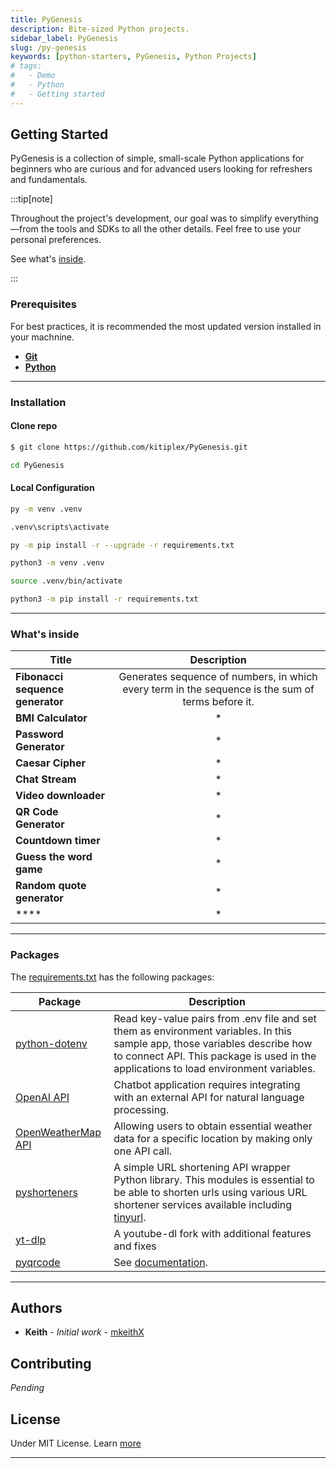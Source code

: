 ```yaml
---
title: PyGenesis
description: Bite-sized Python projects.
sidebar_label: PyGenesis
slug: /py-genesis
keywords: [python-starters, PyGenesis, Python Projects]
# tags:
#   - Demo
#   - Python
#   - Getting started
---
```




## Getting Started

PyGenesis is a collection of simple, small-scale Python applications for beginners who are curious and for advanced users looking for refreshers and fundamentals.


:::tip[note]

Throughout the project's development, our goal was to simplify everything—from the tools and SDKs to all the other details. Feel free to use your personal preferences.

See what's [inside](#whats-inside).

:::



### Prerequisites

For best practices, it is recommended the most updated version installed in your machnine.

* __[Git](https://git-scm.com/downloads)__
* __[Python](https://www.python.org/downloads/)__

***

### Installation

#### Clone repo

```bash
$ git clone https://github.com/kitiplex/PyGenesis.git
```
```sh
cd PyGenesis
```


#### Local Configuration



<Tabs groupId="Windows">
  <TabItem value="Windows" label="Windows">

```sh
py -m venv .venv
```

```sh
.venv\scripts\activate
```

```sh
py -m pip install -r --upgrade -r requirements.txt
```

  </TabItem>
  <TabItem value="Linux" label="Linux">
  
```bash
python3 -m venv .venv
```
```bash
source .venv/bin/activate
```

```bash
python3 -m pip install -r requirements.txt
```

  </TabItem>
</Tabs>





***





### What's inside


| Title | Description |
|-------|:------------:|
|**Fibonacci sequence generator**|Generates sequence of numbers, in which every term in the sequence is the sum of terms before it.|
|**BMI Calculator**| * |
| **Password Generator** | * |
| **Caesar Cipher** | * |
| **Chat Stream** | * |
| **Video downloader** | * |
| **QR Code Generator** | * |
| **Countdown timer** | * |
| **Guess the word game** | * |
| **Random quote generator** | * |
| **** | * |

***



### Packages

The [requirements.txt](#) has the following packages:

| Package | Description |
| ------- | ----------- |
|[python-dotenv](https://pypi.org/project/python-dotenv/) |Read key-value pairs from .env file and set them as environment variables. In this sample app, those variables describe how to connect API. This package is used in the applications to load environment variables.|
| [OpenAI API](https://pypi.org/project/openai/) | Chatbot application requires integrating with an external API for natural language processing.
| [OpenWeatherMap API](https://openweathermap.org/api) | Allowing users to obtain essential weather data for a specific location by making only one API call.
|[pyshorteners](https://pyshorteners.readthedocs.io/en/latest/apis.html#implemented-apis)|A simple URL shortening API wrapper Python library. This modules is essential to be able to shorten urls using various URL shortener services available including [tinyurl](https://tinyurl.com/app).
|[yt-dlp](https://pypi.org/project/yt-dlp/)|A youtube-dl fork with additional features and fixes|
|[pyqrcode](https://pypi.org/project/PyQRCode/)| See [documentation](https://pythonhosted.org/PyQRCode/index.html).|

***

## Authors

* **Keith** - *Initial work* - [mkeithX](https://github.com/mkeithX)

## Contributing

_Pending_

<!-- Please read [CONTRIBUTING.md](https://gist.github.com/PurpleBooth/b24679402957c63ec426) for details on our code of conduct, and the process for submitting pull requests to us. -->

## License

Under MIT License. Learn [more](https://github.com/kitiplex/PyGenesis)

***